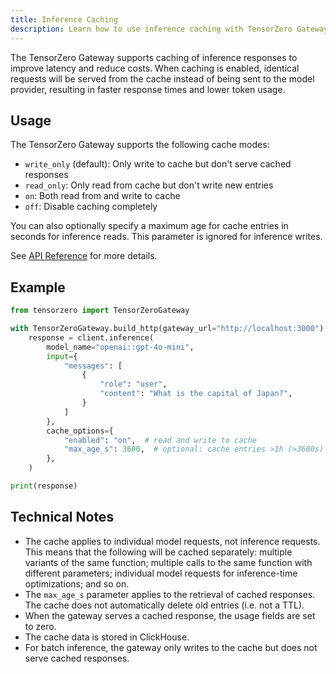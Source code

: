 ```yaml
---
title: Inference Caching
description: Learn how to use inference caching with TensorZero Gateway.
---
```


The TensorZero Gateway supports caching of inference responses to improve latency and reduce costs.
When caching is enabled, identical requests will be served from the cache instead of being sent to the model provider, resulting in faster response times and lower token usage.

## Usage

The TensorZero Gateway supports the following cache modes:

- `write_only` (default): Only write to cache but don't serve cached responses
- `read_only`: Only read from cache but don't write new entries
- `on`: Both read from and write to cache
- `off`: Disable caching completely

You can also optionally specify a maximum age for cache entries in seconds for inference reads.
This parameter is ignored for inference writes.

See [API Reference](/gateway/api-reference/inference/#cache_options) for more details.

## Example

```python
from tensorzero import TensorZeroGateway

with TensorZeroGateway.build_http(gateway_url="http://localhost:3000") as client:
    response = client.inference(
        model_name="openai::gpt-4o-mini",
        input={
            "messages": [
                {
                    "role": "user",
                    "content": "What is the capital of Japan?",
                }
            ]
        },
        cache_options={
            "enabled": "on",  # read and write to cache
            "max_age_s": 3600,  # optional: cache entries >1h (>3600s) old are disregarded for reads
        },
    )

print(response)
```

## Technical Notes

- The cache applies to individual model requests, not inference requests.
  This means that the following will be cached separately:
  multiple variants of the same function;
  multiple calls to the same function with different parameters;
  individual model requests for inference-time optimizations;
  and so on.
- The `max_age_s` parameter applies to the retrieval of cached responses.
  The cache does not automatically delete old entries (i.e. not a TTL).
- When the gateway serves a cached response, the usage fields are set to zero.
- The cache data is stored in ClickHouse.
- For batch inference, the gateway only writes to the cache but does not serve cached responses.
